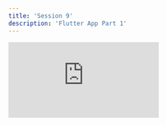 ```yaml
---
title: 'Session 9'
description: 'Flutter App Part 1'
---
```


<iframe
  className="w-full aspect-video rounded-xl"
  src="https://www.youtube.com/embed/NjkxjCft_IA"
  frameBorder="0"
  allow="accelerometer; autoplay; clipboard-write; encrypted-media; gyroscope; picture-in-picture"
  allowFullScreen
></iframe>